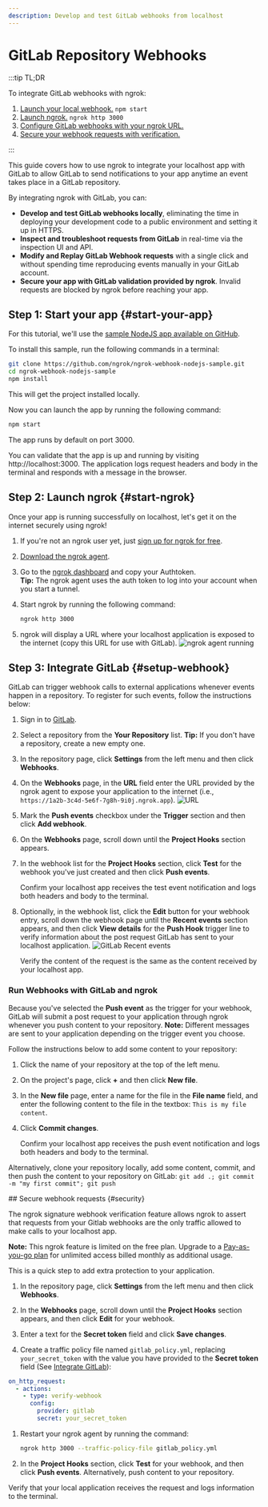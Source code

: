 ```yaml
---
description: Develop and test GitLab webhooks from localhost
---
```



# GitLab Repository Webhooks

:::tip TL;DR

To integrate GitLab webhooks with ngrok:

1. [Launch your local webhook.](#start-your-app) `npm start`
1. [Launch ngrok.](#start-ngrok) `ngrok http 3000`
1. [Configure GitLab webhooks with your ngrok URL.](#setup-webhook)
1. [Secure your webhook requests with verification.](#security)

:::

This guide covers how to use ngrok to integrate your localhost app with GitLab to allow GitLab to send notifications to your app anytime an event takes place in a GitLab repository.

By integrating ngrok with GitLab, you can:

- **Develop and test GitLab webhooks locally**, eliminating the time in deploying your development code to a public environment and setting it up in HTTPS.
- **Inspect and troubleshoot requests from GitLab** in real-time via the inspection UI and API.
- **Modify and Replay GitLab Webhook requests** with a single click and without spending time reproducing events manually in your GitLab account.
- **Secure your app with GitLab validation provided by ngrok**. Invalid requests are blocked by ngrok before reaching your app.

## **Step 1**: Start your app {#start-your-app}

For this tutorial, we'll use the [sample NodeJS app available on GitHub](https://github.com/ngrok/ngrok-webhook-nodejs-sample).

To install this sample, run the following commands in a terminal:

```bash
git clone https://github.com/ngrok/ngrok-webhook-nodejs-sample.git
cd ngrok-webhook-nodejs-sample
npm install
```

This will get the project installed locally.

Now you can launch the app by running the following command:

```bash
npm start
```

The app runs by default on port 3000.

You can validate that the app is up and running by visiting http://localhost:3000. The application logs request headers and body in the terminal and responds with a message in the browser.

## **Step 2**: Launch ngrok {#start-ngrok}

Once your app is running successfully on localhost, let's get it on the internet securely using ngrok!

1. If you're not an ngrok user yet, just [sign up for ngrok for free](https://ngrok.com/signup).

1. [Download the ngrok agent](https://download.ngrok.com).

1. Go to the [ngrok dashboard](https://dashboard.ngrok.com) and copy your Authtoken. <br />
   **Tip:** The ngrok agent uses the auth token to log into your account when you start a tunnel.
1. Start ngrok by running the following command:

   ```bash
   ngrok http 3000
   ```

1. ngrok will display a URL where your localhost application is exposed to the internet (copy this URL for use with GitLab).
   ![ngrok agent running](/img/integrations/launch_ngrok_tunnel.png)

## **Step 3**: Integrate GitLab {#setup-webhook}

GitLab can trigger webhook calls to external applications whenever events happen in a repository. To register for such events, follow the instructions below:

1. Sign in to [GitLab](https://gitlab.com).

1. Select a repository from the **Your Repository** list.
   **Tip:** If you don't have a repository, create a new empty one.

1. In the repository page, click **Settings** from the left menu and then click **Webhooks**.

1. On the **Webhooks** page, in the **URL** field enter the URL provided by the ngrok agent to expose your application to the internet (i.e., `https://1a2b-3c4d-5e6f-7g8h-9i0j.ngrok.app`).
   ![URL](img/ngrok_url_configuration_gitlab.png)

1. Mark the **Push events** checkbox under the **Trigger** section and then click **Add webhook**.

1. On the **Webhooks** page, scroll down until the **Project Hooks** section appears.

1. In the webhook list for the **Project Hooks** section, click **Test** for the webhook you've just created and then click **Push events**.

   Confirm your localhost app receives the test event notification and logs both headers and body to the terminal.

1. Optionally, in the webhook list, click the **Edit** button for your webhook entry, scroll down the webhook page until the **Recent events** section appears, and then click **View details** for the **Push Hook** trigger line to verify information about the post request GitLab has sent to your localhost application.
   ![GitLab Recent events](img/review_gitlab_recent_events.png)

   Verify the content of the request is the same as the content received by your localhost app.

### Run Webhooks with GitLab and ngrok

Because you've selected the **Push event** as the trigger for your webhook, GitLab will submit a post request to your application through ngrok whenever you push content to your repository.
**Note:** Different messages are sent to your application depending on the trigger event you choose.

Follow the instructions below to add some content to your repository:

1. Click the name of your repository at the top of the left menu.

1. On the project's page, click **+** and then click **New file**.

1. In the **New file** page, enter a name for the file in the **File name** field, and enter the following content to the file in the textbox:
   `This is my file content`.

1. Click **Commit changes**.

   Confirm your localhost app receives the push event notification and logs both headers and body to the terminal.

Alternatively, clone your repository locally, add some content, commit, and then push the content to your repository on GitLab:
`git add .; git commit -m "my first commit"; git push`

<InspectingRequests />

<ReplayingRequests />
## Secure webhook requests {#security}

The ngrok signature webhook verification feature allows ngrok to assert that requests from your Gitlab webhooks are the only traffic allowed to make calls to your localhost app.

**Note:** This ngrok feature is limited on the free plan. Upgrade to a [Pay-as-you-go plan](https://ngrok.com/pricing) for unlimited access billed monthly as additional usage.

This is a quick step to add extra protection to your application.

1. In the repository page, click **Settings** from the left menu and then click **Webhooks**.

1. In the **Webhooks** page, scroll down until the **Project Hooks** section appears, and then click **Edit** for your webhook.

1. Enter a text for the **Secret token** field and click **Save changes**.

1. Create a traffic policy file named `gitlab_policy.yml`, replacing `  your_secret_token` with the value you have provided to the **Secret token** field (See [Integrate GitLab](#setup-webhook)):

```yaml
on_http_request:
  - actions:
    - type: verify-webhook
      config:
        provider: gitlab
        secret: your_secret_token
```

1. Restart your ngrok agent by running the command:

   ```bash
   ngrok http 3000 --traffic-policy-file gitlab_policy.yml
   ```

1. In the **Project Hooks** section, click **Test** for your webhook, and then click **Push events**. Alternatively, push content to your repository.

Verify that your local application receives the request and logs information to the terminal.

